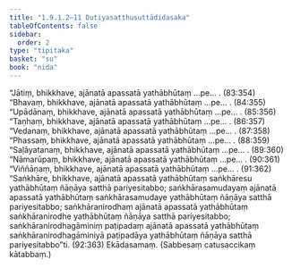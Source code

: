 ```yaml
---
title: "1.9.1.2–11 Dutiyasatthusuttādidasaka"
tableOfContents: false
sidebar:
  order: 2
type: "tipitaka"
basket: "su"
book: "nida"
---
```



<DynamicBreadcrumb />

<Paragraph number="573" type="center" book="nida">
“Jātiṃ, bhikkhave, ajānatā apassatā yathābhūtaṃ …pe… . (83:<Emphasis>354</Emphasis>)
</Paragraph>

<Paragraph number="574" type="center" book="nida">
“Bhavaṃ, bhikkhave, ajānatā apassatā yathābhūtaṃ …pe… . (84:<Emphasis>355</Emphasis>)
</Paragraph>

<Paragraph number="575" type="center" book="nida">
“Upādānaṃ, bhikkhave, ajānatā apassatā yathābhūtaṃ …pe… . (85:<Emphasis>356</Emphasis>)
</Paragraph>

<Paragraph number="576" type="center" book="nida">
“Taṇhaṃ, bhikkhave, ajānatā apassatā yathābhūtaṃ …pe… . (86:<Emphasis>357</Emphasis>)
</Paragraph>

<Paragraph number="577" type="center" book="nida">
“Vedanaṃ, bhikkhave, ajānatā apassatā yathābhūtaṃ …pe… . (87:<Emphasis>358</Emphasis>)
</Paragraph>

<Paragraph number="578" type="center" book="nida">
“Phassaṃ, bhikkhave, ajānatā apassatā yathābhūtaṃ …pe… . (88:<Emphasis>359</Emphasis>)
</Paragraph>

<Paragraph number="579" type="center" book="nida">
“Saḷāyatanaṃ, bhikkhave, ajānatā apassatā yathābhūtaṃ …pe… . (89:<Emphasis>360</Emphasis>)
</Paragraph>

<Paragraph number="580" type="center" book="nida">
“Nāmarūpaṃ, bhikkhave, ajānatā apassatā yathābhūtaṃ …pe… . (90:<Emphasis>361</Emphasis>)
</Paragraph>

<Paragraph number="581" type="center" book="nida">
“Viññāṇaṃ, bhikkhave, ajānatā apassatā yathābhūtaṃ …pe… . (91:<Emphasis>362</Emphasis>)
</Paragraph>

<Paragraph number="582" book="nida">
“Saṅkhāre, bhikkhave, ajānatā apassatā yathābhūtaṃ saṅkhāresu yathābhūtaṃ ñāṇāya satthā pariyesitabbo; saṅkhārasamudayaṃ ajānatā apassatā yathābhūtaṃ saṅkhārasamudaye yathābhūtaṃ ñāṇāya satthā pariyesitabbo; saṅkhāranirodhaṃ ajānatā apassatā yathābhūtaṃ saṅkhāranirodhe yathābhūtaṃ ñāṇāya satthā pariyesitabbo; saṅkhāranirodhagāminiṃ paṭipadaṃ ajānatā apassatā yathābhūtaṃ saṅkhāranirodhagāminiyā paṭipadāya yathābhūtaṃ ñāṇāya satthā pariyesitabbo”ti. (92:<Emphasis>363</Emphasis>)

</Paragraph>

<Paragraph number="583" type="center" book="nida">
Ekādasamaṃ.



</Paragraph>

<Paragraph number="584" type="center" book="nida">
(Sabbesaṃ catusaccikaṃ kātabbaṃ.)
</Paragraph>